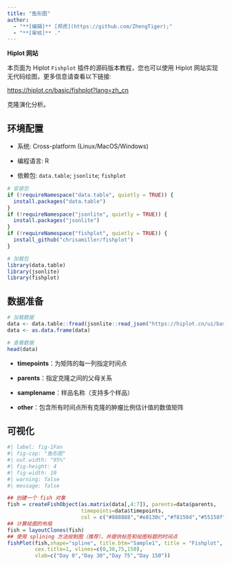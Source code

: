 ```yaml
---
title: "鱼形图"
author:
  - "**[编辑]** [郑虎](https://github.com/ZhengTiger);"
  - "**[审核]** ."
---
```


::: callout-note
**Hiplot 网站**

本页面为 Hiplot `Fishplot` 插件的源码版本教程，您也可以使用 Hiplot 网站实现无代码绘图，更多信息请查看以下链接:

<https://hiplot.cn/basic/fishplot?lang=zh_cn>
:::

克隆演化分析。

## 环境配置

-   系统: Cross-platform (Linux/MacOS/Windows)

-   编程语言: R

-   依赖包: `data.table`; `jsonlite`; `fishplot`

```r
# 安装包
if (!requireNamespace("data.table", quietly = TRUE)) {
  install.packages("data.table")
}
if (!requireNamespace("jsonlite", quietly = TRUE)) {
  install.packages("jsonlite")
}
if (!requireNamespace("fishplot", quietly = TRUE)) {
  install_github("chrisamiller/fishplot")
}

# 加载包
library(data.table)
library(jsonlite)
library(fishplot)
```

## 数据准备

```r
# 加载数据
data <- data.table::fread(jsonlite::read_json("https://hiplot.cn/ui/basic/fishplot/data.json")$exampleData$textarea[[1]])
data <- as.data.frame(data)

# 查看数据
head(data)
```

- **timepoints**：为矩阵的每一列指定时间点

- **parents**：指定克隆之间的父母关系

- **samplename**：样品名称（支持多个样品）

- **other**：包含所有时间点所有克隆的肿瘤比例估计值的数值矩阵

## 可视化

```r
#| label: fig-1Fan
#| fig-cap: "鱼形图"
#| out.width: "95%"
#| fig-height: 4
#| fig-width: 10
#| warning: false
#| message: false

## 创建一个 fish 对象
fish = createFishObject(as.matrix(data[,4:7]), parents=data$parents, 
                        timepoints=data$timepoints, 
                        col = c("#888888","#e8130c","#f8150d","#55158f"))
## 计算绘图的布局
fish = layoutClones(fish)
## 使用 splining 方法绘制图（推荐），并提供标签和绘图标题的时间点
fishPlot(fish,shape="spline", title.btm="Sample1", title = "Fishplot",
         cex.title=1, vlines=c(0,30,75,150), 
         vlab=c("Day 0","Day 30","Day 75","Day 150"))
```

